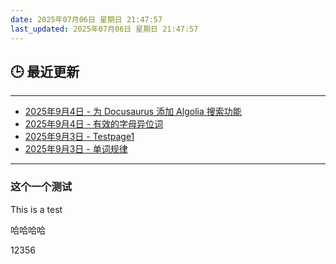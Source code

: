 ```yaml
---
date: 2025年07月06日 星期日 21:47:57
last_updated: 2025年07月06日 星期日 21:47:57
---
```


## 🕒 最近更新

---
- [2025年9月4日 - 为 Docusaurus 添加 Algolia 搜索功能](/blog/Algolia)
- [2025年9月4日 - 有效的字母异位词](/blog/LeetCode242)
- [2025年9月3日 - Testpage1](/docs/mydoc/testpage1)
- [2025年9月3日 - 单词规律](/blog/LeetCode290)
---

<!-- 其他内容 -->


### 这个一个测试
This is a test

哈哈哈哈


12356
